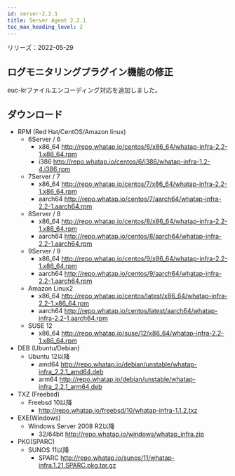 ```yaml
---
id: server-2.2.1
title: Server Agent 2.2.1
toc_max_heading_level: 2
---
```


リリーズ：2022-05-29

## ログモニタリングプラグイン機能の修正

euc-krファイルエンコーディング対応を追加しました。

## ダウンロード

-   RPM (Red Hat/CentOS/Amazon linux)
    -   6Server / 6 
        -   x86_64 http://repo.whatap.io/centos/6/x86_64/whatap-infra-2.2-1.x86_64.rpm 
        -   i386 http://repo.whatap.io/centos/6/i386/whatap-infra-1.2-4.i386.rpm
    -   7Server / 7 
        -   x86_64 http://repo.whatap.io/centos/7/x86_64/whatap-infra-2.2-1.x86_64.rpm 
        -   aarch64 http://repo.whatap.io/centos/7/aarch64/whatap-infra-2.2-1.aarch64.rpm
    -   8Server / 8 
        -   x86_64 http://repo.whatap.io/centos/8/x86_64/whatap-infra-2.2-1.x86_64.rpm 
        -   aarch64 http://repo.whatap.io/centos/8/aarch64/whatap-infra-2.2-1.aarch64.rpm
    -   9Server / 9 
        -   x86_64 http://repo.whatap.io/centos/9/x86_64/whatap-infra-2.2-1.x86_64.rpm 
        -   aarch64 http://repo.whatap.io/centos/9/aarch64/whatap-infra-2.2-1.aarch64.rpm
    -   Amazon Linux2
        -   x86_64 http://repo.whatap.io/centos/latest/x86_64/whatap-infra-2.2-1.x86_64.rpm 
        -   aarch64 http://repo.whatap.io/centos/latest/aarch64/whatap-infra-2.2-1.aarch64.rpm
    -   SUSE 12
        -   x86_64 http://repo.whatap.io/suse/12/x86_64/whatap-infra-2.2-1.x86_64.rpm
-   DEB (Ubuntu/Debian)
    -   Ubuntu 12以降
        -   amd64 http://repo.whatap.io/debian/unstable/whatap-infra_2.2.1_amd64.deb
        -   arm64 http://repo.whatap.io/debian/unstable/whatap-infra_2.2.1_arm64.deb
-   TXZ (Freebsd)
    -   Freebsd 10以降
        -   http://repo.whatap.io/freebsd/10/whatap-infra-1.1.2.txz
-   EXE(Windows)
    -   Windows Server 2008 R2以降
        -   32/64bit http://repo.whatap.io/windows/whatap_infra.zip
-   PKG(SPARC)
    -   SUNOS 11以降
        -   SPARC http://repo.whatap.io/sunos/11/whatap-infra.1.21.SPARC.pkg.tar.gz
